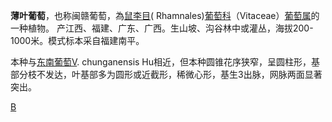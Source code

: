 {{Speciesbox 
| genus = Vitis
| species = chungii 
| authority = Metcalf
}}
'''薄叶葡萄'''，也称闽赣葡萄，為[[鼠李目|鼠李目]]( Rhamnales)[[葡萄科|葡萄科]]（Vitaceae）[[葡萄属|葡萄属]]的一种植物。
产江西、福建、广东、广西。生山坡、沟谷林中或灌丛，海拔200-1000米。模式标本采自福建南平。

本种与[[东南葡萄|东南葡萄]]V. chunganensis Hu相近，但本种圆锥花序狭窄，呈圆柱形，基部分枝不发达，叶基部多为圆形或近截形，稀微心形，基生3出脉，网脉两面显著突出。

{{Taxonbar}}

[[Category:葡萄属|B]]